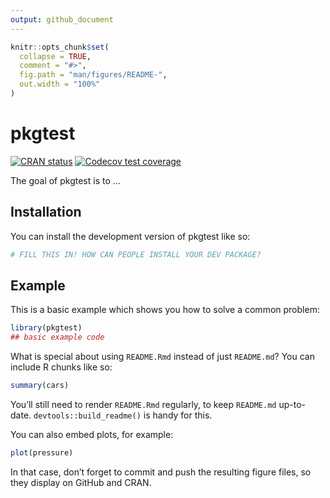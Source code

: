 ```yaml
---
output: github_document
---
```


<!-- README.md is generated from README.Rmd. Please edit that file -->

```r
knitr::opts_chunk$set(
  collapse = TRUE,
  comment = "#>",
  fig.path = "man/figures/README-",
  out.width = "100%"
)
```

# pkgtest

<!-- badges: start -->
[![CRAN status](https://www.r-pkg.org/badges/version/pkgtest)](https://CRAN.R-project.org/package=pkgtest)
[![Codecov test coverage](https://codecov.io/gh/jagadishkatam/pkgtest/graph/badge.svg)](https://app.codecov.io/gh/jagadishkatam/pkgtest)
<!-- badges: end -->

The goal of pkgtest is to ...

## Installation

You can install the development version of pkgtest like so:

``` r
# FILL THIS IN! HOW CAN PEOPLE INSTALL YOUR DEV PACKAGE?
```

## Example

This is a basic example which shows you how to solve a common problem:

```r
library(pkgtest)
## basic example code
```

What is special about using `README.Rmd` instead of just `README.md`? You can include R chunks like so:

```r
summary(cars)
```

You'll still need to render `README.Rmd` regularly, to keep `README.md` up-to-date. `devtools::build_readme()` is handy for this.

You can also embed plots, for example:

```r
plot(pressure)
```

In that case, don't forget to commit and push the resulting figure files, so they display on GitHub and CRAN.
